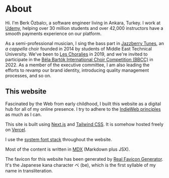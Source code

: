 # About

Hi. I'm Berk Özbalcı, a software engineer living in Ankara, Turkey. I work at [Udemy](https://www.udemy.com/), helping over 30 million students and over 42,000 instructors have a smooth payments experience on our platform.

As a semi-professional musician, I sing the bass part in [Jazzberry Tunes](https://jazzberrytunes.com), an _a cappella_ choir founded in 2014 by students of Middle East Technical University. We've been to [Les Choralies](https://choralies.fr/en/home/) in 2019, and we're invited to participate in the [Béla Bartók International Choir Competition (BBCC)](http://bbcc.hu/en/overview/) in 2022. As a member of the executive committee, I am also leading the efforts to revamp our brand identity, introducing quality management processes, and so on.

## This website

Fascinated by the Web from early childhood, I built this website as a digital hub for all of my online presence. I try to adhere to the [IndieWeb principles](https://indieweb.org/principles) as much as I can.

This site is built using [Next.js](https://nextjs.org/) and [Tailwind CSS](https://tailwindcss.com/). It is somehow hosted freely on [Vercel](https://vercel.com/).

I use the [system font stack](https://systemfontstack.com/) throughout the website.

Most of the content is written in [MDX](https://mdxjs.com/) (Markdown plus JSX).

The favicon for this website has been generated by [Real Favicon Generator](https://realfavicongenerator.net/). It's the Japanese kana character ベ (be), which is the first syllable of my name in transliteration.
